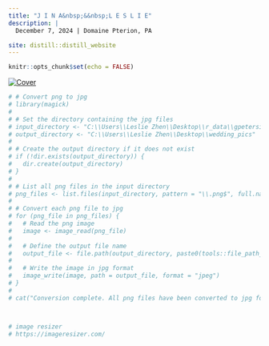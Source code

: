 ```yaml
---
title: "J I N A&nbsp;&&nbsp;L E S L I E"
description: |
  December 7, 2024 | Domaine Pterion, PA

site: distill::distill_website
---
```




```r
knitr::opts_chunk$set(echo = FALSE)
```

[![Cover](images/eng14_cover.jpg)](https://lzhen4.github.io/gpetersii/pictures.html)


<div id="countdown"></div>
<script src="js/countdown.js"></script>


```r
# # Convert png to jpg
# library(magick)
# 
# # Set the directory containing the jpg files
# input_directory <- "C:\\Users\\Leslie Zhen\\Desktop\\r_data\\gpetersii\\images"
# output_directory <- "C:\\Users\\Leslie Zhen\\Desktop\\wedding_pics"
# 
# # Create the output directory if it does not exist
# if (!dir.exists(output_directory)) {
#   dir.create(output_directory)
# }
# 
# # List all png files in the input directory
# png_files <- list.files(input_directory, pattern = "\\.png$", full.names = TRUE)
# 
# # Convert each png file to jpg
# for (png_file in png_files) {
#   # Read the png image
#   image <- image_read(png_file)
# 
#   # Define the output file name
#   output_file <- file.path(output_directory, paste0(tools::file_path_sans_ext(basename(png_file)), ".jpg"))
# 
#   # Write the image in jpg format
#   image_write(image, path = output_file, format = "jpeg")
# }
# 
# cat("Conversion complete. All png files have been converted to jpg format.")



# image resizer
# https://imageresizer.com/
```

